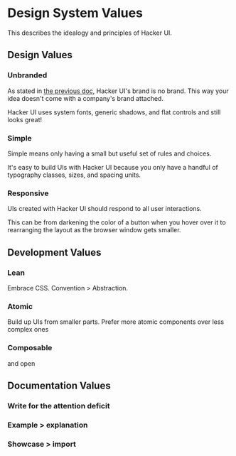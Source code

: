# Design System Values

This describes the idealogy and principles of Hacker UI.

## Design Values

### Unbranded

As stated in [the previous doc](./what-is-hacker-ui), Hacker UI's brand is no brand. This way your idea doesn't come with a company's brand attached.

Hacker UI uses system fonts, generic shadows, and flat controls and still looks great!

### Simple

Simple means only having a small but useful set of rules and choices.

It's easy to build UIs with Hacker UI because you only have a handful of typography classes, sizes, and spacing units.

### Responsive

UIs created with Hacker UI should respond to all user interactions.

This can be from darkening the color of a button when you hover over it to rearranging the layout as the browser window gets smaller.

## Development Values

### Lean

Embrace CSS. Convention > Abstraction.

### Atomic

Build up UIs from smaller parts. Prefer more atomic components over less complex ones

### Composable

and open

## Documentation Values

### Write for the attention deficit

### Example > explanation

### Showcase > import
